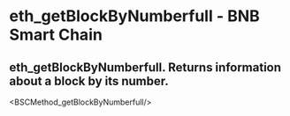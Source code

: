 # eth_getBlockByNumberfull - BNB Smart Chain

## eth_getBlockByNumberfull. Returns information about a block by its number.


<BSCMethod_getBlockByNumberfull/>
